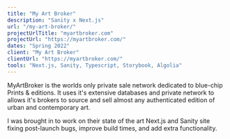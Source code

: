 ```yaml
---
title: "My Art Broker"
description: "Sanity x Next.js"
url: "/my-art-broker/"
projectUrlTitle: "myartbroker.com"
projectUrl: "https://myartbroker.com/"
dates: "Spring 2022"
client: "My Art Broker"
clientUrl: "https://myartbroker.com/"
tools: "Next.js, Sanity, Typescript, Storybook, Algolia"
---
```


MyArtBroker is the worlds only private sale network dedicated to blue-chip Prints & editions. It uses it's extensive databases and private network to allows it's brokers to source and sell almost any authenticated edition of urban and contemporary art.

I was brought in to work on their state of the art Next.js and Sanity site fixing post-launch bugs, improve build times, and add extra functionality.

